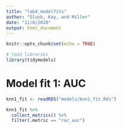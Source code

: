 ```yaml
---
title: "lab4_modelfits"
author: "Gluck, Kay, and Miller"
date: "11/6/2020"
output: html_document
---
```


```r
knitr::opts_chunk$set(echo = TRUE)

# load libraries
library(tidymodels)
```

# Model fit 1: AUC
```r
knn1_fit <- readRDS("models/knn1_fit.Rds")

knn1_fit %>%
  collect_metrics() %>%
  filter(.metric == "roc_auc")
```


